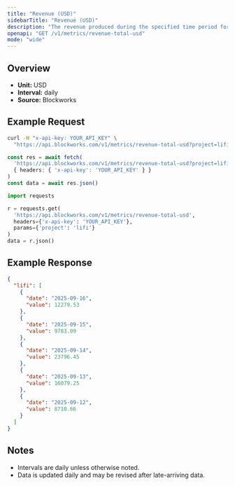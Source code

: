 ```yaml
---
title: "Revenue (USD)"
sidebarTitle: "Revenue (USD)"
description: "The revenue produced during the specified time period for given project."
openapi: "GET /v1/metrics/revenue-total-usd"
mode: "wide"
---
```


## Overview

- **Unit:** USD
- **Interval:** daily
- **Source:** Blockworks

## Example Request

<CodeGroup>

```bash cURL
curl -H "x-api-key: YOUR_API_KEY" \
  "https://api.blockworks.com/v1/metrics/revenue-total-usd?project=lifi"
```

```typescript TypeScript
const res = await fetch(
  'https://api.blockworks.com/v1/metrics/revenue-total-usd?project=lifi',
  { headers: { 'x-api-key': 'YOUR_API_KEY' } }
)
const data = await res.json()
```

```python Python
import requests

r = requests.get(
  'https://api.blockworks.com/v1/metrics/revenue-total-usd',
  headers={'x-api-key': 'YOUR_API_KEY'},
  params={'project': 'lifi'}
)
data = r.json()
```

</CodeGroup>

## Example Response

```json
{
  "lifi": [
    {
      "date": "2025-09-16",
      "value": 12279.53
    },
    {
      "date": "2025-09-15",
      "value": 9783.09
    },
    {
      "date": "2025-09-14",
      "value": 23796.45
    },
    {
      "date": "2025-09-13",
      "value": 16079.25
    },
    {
      "date": "2025-09-12",
      "value": 8710.66
    }
  ]
}
```

## Notes
- Intervals are daily unless otherwise noted.
- Data is updated daily and may be revised after late-arriving data.